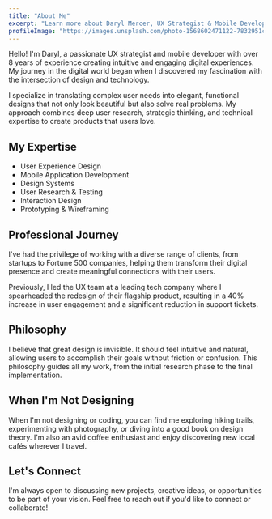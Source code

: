 ```yaml
---
title: "About Me"
excerpt: "Learn more about Daryl Mercer, UX Strategist & Mobile Developer with over 8 years of experience creating intuitive digital experiences."
profileImage: "https://images.unsplash.com/photo-1568602471122-7832951cc4c5?ixlib=rb-4.0.3&ixid=MnwxMjA3fDB8MHxwaG90by1wYWdlfHx8fGVufDB8fHx8&auto=format&fit=crop&w=1000&q=80"
---
```


Hello! I'm Daryl, a passionate UX strategist and mobile developer with over 8 years of experience creating intuitive and engaging digital experiences. My journey in the digital world began when I discovered my fascination with the intersection of design and technology.

I specialize in translating complex user needs into elegant, functional designs that not only look beautiful but also solve real problems. My approach combines deep user research, strategic thinking, and technical expertise to create products that users love.

## My Expertise

- User Experience Design
- Mobile Application Development
- Design Systems
- User Research & Testing
- Interaction Design
- Prototyping & Wireframing

## Professional Journey

I've had the privilege of working with a diverse range of clients, from startups to Fortune 500 companies, helping them transform their digital presence and create meaningful connections with their users.

Previously, I led the UX team at a leading tech company where I spearheaded the redesign of their flagship product, resulting in a 40% increase in user engagement and a significant reduction in support tickets.

## Philosophy

I believe that great design is invisible. It should feel intuitive and natural, allowing users to accomplish their goals without friction or confusion. This philosophy guides all my work, from the initial research phase to the final implementation.

## When I'm Not Designing

When I'm not designing or coding, you can find me exploring hiking trails, experimenting with photography, or diving into a good book on design theory. I'm also an avid coffee enthusiast and enjoy discovering new local cafés wherever I travel.

## Let's Connect

I'm always open to discussing new projects, creative ideas, or opportunities to be part of your vision. Feel free to reach out if you'd like to connect or collaborate!

